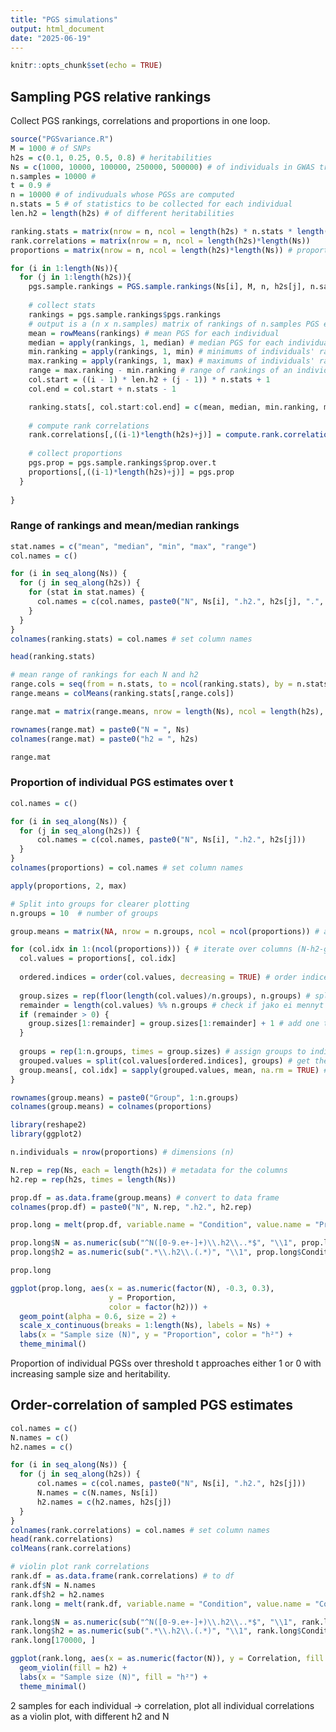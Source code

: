 ```yaml
---
title: "PGS simulations"
output: html_document
date: "2025-06-19"
---
```


```r
knitr::opts_chunk$set(echo = TRUE)
```

## Sampling PGS relative rankings

Collect PGS rankings, correlations and proportions in one loop.
```r
source("PGSvariance.R")
M = 1000 # of SNPs
h2s = c(0.1, 0.25, 0.5, 0.8) # heritabilities
Ns = c(1000, 10000, 100000, 250000, 500000) # of individuals in GWAS training data
n.samples = 10000 #
t = 0.9 # 
n = 10000 # of indivuduals whose PGSs are computed
n.stats = 5 # of statistics to be collected for each individual
len.h2 = length(h2s) # of different heritabilities

ranking.stats = matrix(nrow = n, ncol = length(h2s) * n.stats * length(Ns)) 
rank.correlations = matrix(nrow = n, ncol = length(h2s)*length(Ns)) 
proportions = matrix(nrow = n, ncol = length(h2s)*length(Ns)) # proportion of PGS estimates over t for each individual, for each N and h2

for (i in 1:length(Ns)){
  for (j in 1:length(h2s)){
    pgs.sample.rankings = PGS.sample.rankings(Ns[i], M, n, h2s[j], n.samples, S = -1, t)
    
    # collect stats
    rankings = pgs.sample.rankings$pgs.rankings
    # output is a (n x n.samples) matrix of rankings of n.samples PGS estimates for n individuals
    mean = rowMeans(rankings) # mean PGS for each individual
    median = apply(rankings, 1, median) # median PGS for each individual
    min.ranking = apply(rankings, 1, min) # minimums of individuals' rankings
    max.ranking = apply(rankings, 1, max) # maximums of individuals' rankings
    range = max.ranking - min.ranking # range of rankings of an individual
    col.start = ((i - 1) * len.h2 + (j - 1)) * n.stats + 1
    col.end = col.start + n.stats - 1

    ranking.stats[, col.start:col.end] = c(mean, median, min.ranking, max.ranking, range)
    
    # compute rank correlations
    rank.correlations[,((i-1)*length(h2s)+j)] = compute.rank.correlations(rankings)
    
    # collect proportions
    pgs.prop = pgs.sample.rankings$prop.over.t
    proportions[,((i-1)*length(h2s)+j)] = pgs.prop
  }
  
}

```


### Range of rankings and mean/median rankings

```r
stat.names = c("mean", "median", "min", "max", "range")
col.names = c()

for (i in seq_along(Ns)) {
  for (j in seq_along(h2s)) {
    for (stat in stat.names) {
      col.names = c(col.names, paste0("N", Ns[i], ".h2.", h2s[j], ".", stat))
    }
  }
}
colnames(ranking.stats) = col.names # set column names

head(ranking.stats)

```

```r
# mean range of rankings for each N and h2
range.cols = seq(from = n.stats, to = ncol(ranking.stats), by = n.stats)
range.means = colMeans(ranking.stats[,range.cols])

range.mat = matrix(range.means, nrow = length(Ns), ncol = length(h2s), byrow = FALSE) # format

rownames(range.mat) = paste0("N = ", Ns)
colnames(range.mat) = paste0("h2 = ", h2s)

range.mat
```

### Proportion of individual PGS estimates over t

```r
col.names = c()

for (i in seq_along(Ns)) {
  for (j in seq_along(h2s)) {
      col.names = c(col.names, paste0("N", Ns[i], ".h2.", h2s[j]))
  }
}
colnames(proportions) = col.names # set column names

```

```r
apply(proportions, 2, max)
```

```r
# Split into groups for clearer plotting
n.groups = 10  # number of groups 

group.means = matrix(NA, nrow = n.groups, ncol = ncol(proportions)) # a matrix to store means: rows = groups, cols = N-h2-groups

for (col.idx in 1:(ncol(proportions))) { # iterate over columns (N-h2-groups)
  col.values = proportions[, col.idx] 
  
  ordered.indices = order(col.values, decreasing = TRUE) # order indices by decreasing value
  
  group.sizes = rep(floor(length(col.values)/n.groups), n.groups) # split indices into n.groups equal groups
  remainder = length(col.values) %% n.groups # check if jako ei mennyt tasan
  if (remainder > 0) { 
    group.sizes[1:remainder] = group.sizes[1:remainder] + 1 # add one to remainder first groups
  }
  
  groups = rep(1:n.groups, times = group.sizes) # assign groups to indices
  grouped.values = split(col.values[ordered.indices], groups) # get the values as a list of groups
  group.means[, col.idx] = sapply(grouped.values, mean, na.rm = TRUE) # compute means for each group
}

rownames(group.means) = paste0("Group", 1:n.groups)
colnames(group.means) = colnames(proportions)


```

```r
library(reshape2)
library(ggplot2)

n.individuals = nrow(proportions) # dimensions (n)

N.rep = rep(Ns, each = length(h2s)) # metadata for the columns
h2.rep = rep(h2s, times = length(Ns))

prop.df = as.data.frame(group.means) # convert to data frame
colnames(prop.df) = paste0("N", N.rep, ".h2.", h2.rep)

prop.long = melt(prop.df, variable.name = "Condition", value.name = "Proportion") # reshape to long format

prop.long$N = as.numeric(sub("^N([0-9.e+-]+)\\.h2\\..*$", "\\1", prop.long$Condition))
prop.long$h2 = as.numeric(sub(".*\\.h2\\.(.*)", "\\1", prop.long$Condition))

prop.long
```

```r
ggplot(prop.long, aes(x = as.numeric(factor(N), -0.3, 0.3), 
                      y = Proportion, 
                      color = factor(h2))) +
  geom_point(alpha = 0.6, size = 2) +
  scale_x_continuous(breaks = 1:length(Ns), labels = Ns) +
  labs(x = "Sample size (N)", y = "Proportion", color = "h²") +
  theme_minimal()


```
Proportion of individual PGSs over threshold t approaches either 1 or 0 with increasing sample size and heritability.


## Order-correlation of sampled PGS estimates

```r
col.names = c()
N.names = c()
h2.names = c()

for (i in seq_along(Ns)) {
  for (j in seq_along(h2s)) {
      col.names = c(col.names, paste0("N", Ns[i], ".h2.", h2s[j]))
      N.names = c(N.names, Ns[i])
      h2.names = c(h2.names, h2s[j])
  }
}
colnames(rank.correlations) = col.names # set column names
head(rank.correlations)
colMeans(rank.correlations)

```

```r
# violin plot rank correlations
rank.df = as.data.frame(rank.correlations) # to df
rank.df$N = N.names
rank.df$h2 = h2.names
rank.long = melt(rank.df, variable.name = "Condition", value.name = "Correlation") # reshape to long format

rank.long$N = as.numeric(sub("^N([0-9.e+-]+)\\.h2\\..*$", "\\1", rank.long$Condition))
rank.long$h2 = as.numeric(sub(".*\\.h2\\.(.*)", "\\1", rank.long$Condition))
rank.long[170000, ]

ggplot(rank.long, aes(x = as.numeric(factor(N)), y = Correlation, fill = factor(h2), group = h2)) +
  geom_violin(fill = h2) +
  labs(x = "Sample size (N)", fill = "h²") +
  theme_minimal()


```




2 samples for each individual
-> correlation, plot all individual correlations as a violin plot,
    with different h2 and N


